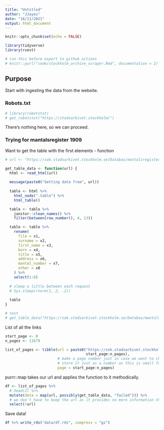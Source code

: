```yaml
---
title: "Untitled"
author: "JJayes"
date: "16/11/2021"
output: html_document
---
```


```r
knitr::opts_chunk$set(echo = FALSE)

library(tidyverse)
library(rvest)

# run this before export to github actions
# knitr::purl("code/stockholm_archive_scraper.Rmd", documentation = 2)
```

## Purpose

Start with ingesting the data from the website.

### Robots.txt

```r
# library(robotstxt)
# get_robotstxt("https://stadsarkivet.stockholm/")
```

There's nothing here, so we can proceed.

### Trying for mantalsregister 1909

Want to get the table with the first elements - function

```r
# url <- "https://sok.stadsarkivet.stockholm.se/Databas/mantalsregister-1909/Sok?sidindex=20"

get_table_data <- function(url) {
  html <- read_html(url)
  
  message(paste0("Getting data from", url))
  
  table <- html %>%
    html_node(".table") %>%
    html_table()

  table <- table %>%
    janitor::clean_names() %>%
    filter(between(row_number(), 4, 13))

  table <- table %>%
    rename(
      file = x1,
      surname = x2,
      first_name = x3,
      born = x4,
      title = x5,
      address = x6,
      mantal_number = x7,
      other = x8
    ) %>%
    select(1:8)
  
  # sleep a little between each request
  # Sys.sleep(rnorm(1, 2, .2))
  
  table
}

# test
# get_table_data("https://sok.stadsarkivet.stockholm.se/Databas/mantalsregister-1909/Sok?sidindex=30")

```

List of all the links

```r
start_page <- 0
n_pages <- 11679

list_of_pages <- tibble(url = paste0("https://sok.stadsarkivet.stockholm.se/Databas/mantalsregister-1909/Sok?sidindex=",
                                     start_page:n_pages),
                        # make a page number just in case we want to check back later
                        # store it just as a number as this is small for file size sake.
                        page = start_page:n_pages)
```

purrr::map takes our url and applies the function to it methodically.

```r
df <- list_of_pages %>% 
  # head(2) %>%
  mutate(data = map(url, possibly(get_table_data, "failed"))) %>% 
  # we don't have to keep the url as it provides no more information than page.
  select(!url)
```

Save data!

```r
df %>% write_rds("data/df.rds", compress = "gz")
```

